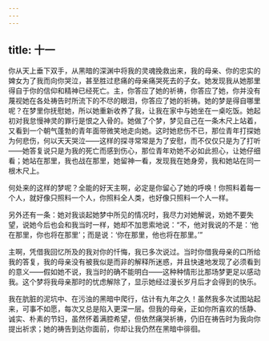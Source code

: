 ```yaml
---
---
---
```

title: 十一
---

你从天上垂下双手，从黑暗的深渊中将我的灵魂挽救出来，我的母亲、你的忠实的婢女为了我而向你哭泣，甚至胜过悲痛的母亲痛哭死去的子女。她发现我从她那里得自于你的信仰和精神已经死亡。主，你答应了她的祈祷，你答应了她，你并没有蔑视她在各处祷告时所流下的不尽的眼泪，你答应了她的祈祷。她的梦是得自哪里呢？在梦里你抚慰她，所以她重新收养了我，让我在家中与她坐在一桌吃饭。她起初对我怠慢神灵的罪行是恨之入骨的。她做了个梦，梦见自己在一条木尺上站着，又看到一个朝气蓬勃的青年面带微笑地走向她。这时她悲伤不已，那位青年打探她为何悲伤，何以天天哭泣——这样的探寻常常是为了安慰，而不仅仅只是为了打听——她答复说只是为我的死亡而感到伤心，那位青年劝她不必如此担心，让她仔细看；她站在那里，我也战在那里，她留神一看，发现我在她身旁，我和她站在同一根木尺上。

何处来的这样的梦呢？全能的好天主啊，必定是你留心了她的呼唤！你照料着每一个人，就好像只照料一个人，你照料全人类，也好像只照料一个人一样。

另外还有一条：她对我谈起她梦中所见的情况时，我尽力对她解说，劝她不要失望，说她今后也会和我当时一样，她却不加思索地说：“不，他对我说的不是：‘他在那里，你也将在那里’；而是说：‘你在那里，他也将在那里。’”

主啊，凭借我回忆所及的我对你的忏悔，我已多次说过。当时你借我母亲的口所给我的答复，我的母亲没有被我似是而非的解释所迷惑，并且快速地发现了必须看到的意义——假如她不说，我当时的确不能明白——这种种情形比那场梦更足以感动我。这个梦将我母亲那时的忧虑解除了，显示她经过漫长岁月后才会得到的快乐。

我在肮脏的泥坑中、在污浊的黑暗中爬行，估计有九年之久！虽然我多次试图站起来，可事不如愿，每次又总是陷入更深一层。但我的母亲，正如你所喜欢的恬静、诚实、朴素的节妇，虽然怀着满腔希望，但依然痛哭祈祷，仍旧在祷告时为我向你提出祈求；她的祷告到达你面前，你却让我仍然在黑暗中徘徊。